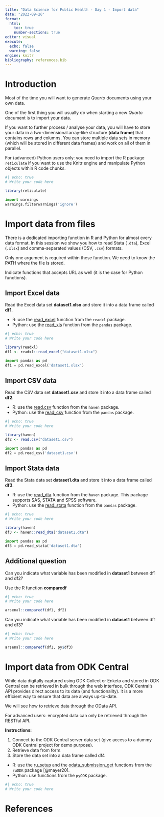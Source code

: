```yaml
---
title: "Data Science for Public Health - Day 1 - Import data"
date: "2022-09-26"
format:
  html:
    toc: true
    number-sections: true
editor: visual
execute:
  echo: false
  warning: false
engine: knitr
bibliography: references.bib
---
```


# Introduction

Most of the time you will want to generate *Quarto* documents using your own data.

One of the first thing you will usually do when starting a new *Quarto* document is to import your data.

If you want to further process / analyse your data, you will have to store your data in a two-dimensional array-like structure (**data frame**) that contains rows and columns. You can store multiple data sets in memory (which will be stored in different data frames) and work on all of them in parallel.

::: callout-warning
For (advanced) Python users only: you need to import the R package `reticulate` if you want to use the Knitr engine and manipulate Python objects within R code chunks.

```r
#| echo: true
# Write your code here
```

```r
library(reticulate)
```

```python
import warnings
warnings.filterwarnings('ignore')
```
:::

# Import data from files

There is a dedicated importing function in R and Python for almost every data format. In this session we show you how to read Stata (`.dta`), Excel (`.xlsx`) and comma-separated values (CSV, `.csv`) formats.

Only one argument is required within these function. We need to know the PATH where the file is stored.

Indicate functions that accepts URL as well (it is the case for Python functions).

## Import Excel data

Read the Excel data set **dataset1.xlsx** and store it into a data frame called **df1**.

::: callout-tip
-   R: use the [read_excel](https://readxl.tidyverse.org/reference/read_excel.html) function from the `readxl` package.
-   Python: use the [read_xls](https://pandas.pydata.org/docs/reference/api/pandas.read_excel.html) function from the `pandas` package.
:::

```r
#| echo: true
# Write your code here
```

```r
library(readxl)
df1 <- readxl::read_excel("dataset1.xlsx")
```

```python
import pandas as pd
df1 = pd.read_excel('dataset1.xlsx')
```

## Import CSV data

Read the CSV data set **dataset1.csv** and store it into a data frame called **df2**.

::: callout-tip
-   R: use the [read.csv](https://www.rdocumentation.org/packages/utils/versions/3.6.2/topics/read.table) function from the `haven` package.
-   Python: use the [read_csv](https://pandas.pydata.org/docs/reference/api/pandas.read_csv.html) function from the `pandas` package.
:::

```r
#| echo: true
# Write your code here
```

```r
library(haven)
df2 <- read.csv("dataset1.csv")
```

```python
import pandas as pd
df2 = pd.read_csv('dataset1.csv')
```

## Import Stata data

Read the Stata data set **dataset1.dta** and store it into a data frame called **df3**.

::: callout-tip
-   R: use the [read_dta](https://haven.tidyverse.org/reference/read_dta.html) function from the `haven` package. This package supports SAS, STATA and SPSS software.
-   Python: use the [read_stata](https://pandas.pydata.org/docs/reference/api/pandas.read_stata.html) function from the `pandas` package.
:::

```r
#| echo: true
# Write your code here
```

```r
library(haven)
df3 <- haven::read_dta("dataset1.dta")
```

```python
import pandas as pd
df3 = pd.read_stata('dataset1.dta')
```

## Additional question

Can you indicate what variable has been modified in **dataset1** between df1 and df2?

::: callout-tip
Use the R function **comparedf**
:::

```r
#| echo: true
# Write your code here
```

```r
arsenal::comparedf(df1, df2)
```

Can you indicate what variable has been modified in **dataset1** between df1 and df3?

```r
#| echo: true
# Write your code here
```

```r
arsenal::comparedf(df1, py$df3)
```

# Import data from ODK Central

While data digitally captured using ODK Collect or Enketo and stored in ODK Central can be retrieved in bulk through the web interface, ODK Central's API provides direct access to its data (and functionality). It is a more efficient way to ensure that data are always up-to-date.

We will see how to retrieve data through the OData API.

::: callout-important
For advanced users: encrypted data can only be retrieved through the RESTful API.
:::

**Instructions:**

1.  Connect to the ODK Central server data set (give access to a dummy ODK Central project for demo purpose).
2.  Retrieve data from form.
3.  Store the data set into a data frame called df4

::: callout-tip
-   R: use the [ru_setup](https://docs.ropensci.org/ruODK/reference/ru_setup.html) and the [odata_submission_get](https://docs.ropensci.org/ruODK/reference/odata_submission_get.html) functions from the `ruODK` package [@mayer20].
-   Python: use functions from the `pyODK` package.
:::

```r
#| echo: true
# Write your code here
```

# References
